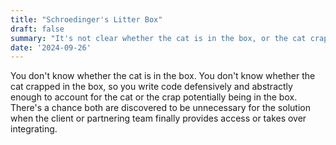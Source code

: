 ```yaml
---
title: "Schroedinger's Litter Box"
draft: false
summary: "It's not clear whether the cat is in the box, or the cat crapped in the box."
date: '2024-09-26'
---
```


You don't know whether the cat is in the box. You don't know whether the cat crapped in the box, so you write code defensively and abstractly enough to account for the cat or the crap potentially being in the box. There's a chance both are discovered to be unnecessary for the solution when the client or partnering team finally provides access or takes over integrating.
